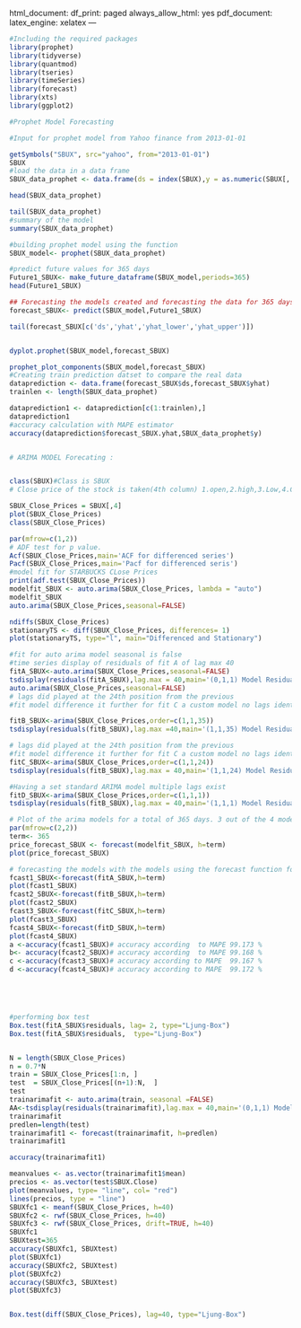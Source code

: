   html_document:
    df_print: paged
  always_allow_html: yes
  pdf_document:
    latex_engine: xelatex
---

```{r}

#Including the required packages
library(prophet)
library(tidyverse)
library(quantmod)
library(tseries)
library(timeSeries)
library(forecast)
library(xts)
library(ggplot2)

#Prophet Model Forecasting

#Input for prophet model from Yahoo finance from 2013-01-01

getSymbols("SBUX", src="yahoo", from="2013-01-01")
SBUX
#load the data in a data frame
SBUX_data_prophet <- data.frame(ds = index(SBUX),y = as.numeric(SBUX[,'SBUX.Close']))

head(SBUX_data_prophet)

tail(SBUX_data_prophet)
#summary of the model
summary(SBUX_data_prophet)

#building prophet model using the function
SBUX_model<- prophet(SBUX_data_prophet)

#predict future values for 365 days
Future1_SBUX<- make_future_dataframe(SBUX_model,periods=365)
head(Future1_SBUX)

## Forecasting the models created and forecasting the data for 365 days
forecast_SBUX<- predict(SBUX_model,Future1_SBUX)

tail(forecast_SBUX[c('ds','yhat','yhat_lower','yhat_upper')])


dyplot.prophet(SBUX_model,forecast_SBUX)

prophet_plot_components(SBUX_model,forecast_SBUX)
#Creating train prediction datset to compare the real data
dataprediction <- data.frame(forecast_SBUX$ds,forecast_SBUX$yhat)
trainlen <- length(SBUX_data_prophet)

dataprediction1 <- dataprediction[c(1:trainlen),]
dataprediction1
#accuracy calculation with MAPE estimator
accuracy(dataprediction$forecast_SBUX.yhat,SBUX_data_prophet$y)


# ARIMA MODEL Forecating :


class(SBUX)#Class is SBUX
# Close price of the stock is taken(4th column) 1.open,2.high,3.Low,4.Close,5.Adjacent close.

SBUX_Close_Prices = SBUX[,4]
plot(SBUX_Close_Prices)
class(SBUX_Close_Prices)

par(mfrow=c(1,2))
# ADF test for p value.
Acf(SBUX_Close_Prices,main='ACF for differenced series')
Pacf(SBUX_Close_Prices,main='Pacf for differenced seris')
#model fit for STARBUCKS CLose Prices
print(adf.test(SBUX_Close_Prices))
modelfit_SBUX <- auto.arima(SBUX_Close_Prices, lambda = "auto")
modelfit_SBUX
auto.arima(SBUX_Close_Prices,seasonal=FALSE)

ndiffs(SBUX_Close_Prices)
stationaryTS <- diff(SBUX_Close_Prices, differences= 1)
plot(stationaryTS, type="l", main="Differenced and Stationary")

#fit for auto arima model seasonal is false
#time series display of residuals of fit A of lag max 40
fitA_SBUX<-auto.arima(SBUX_Close_Prices,seasonal=FALSE)
tsdisplay(residuals(fitA_SBUX),lag.max = 40,main='(0,1,1) Model Residuals')
auto.arima(SBUX_Close_Prices,seasonal=FALSE)
# lags did played at the 24th position from the previous 
#fit model difference it further for fit C a custom model no lags identified.

fitB_SBUX<-arima(SBUX_Close_Prices,order=c(1,1,35))
tsdisplay(residuals(fitB_SBUX),lag.max =40,main='(1,1,35) Model Residuals')

# lags did played at the 24th position from the previous 
#fit model difference it further for fit C a custom model no lags identified.
fitC_SBUX<-arima(SBUX_Close_Prices,order=c(1,1,24))
tsdisplay(residuals(fitB_SBUX),lag.max = 40,main='(1,1,24) Model Residuals')

#Having a set standard ARIMA model multiple lags exist
fitD_SBUX<-arima(SBUX_Close_Prices,order=c(1,1,1))
tsdisplay(residuals(fitB_SBUX),lag.max = 40,main='(1,1,1) Model Residuals')

# Plot of the arima models for a total of 365 days. 3 out of the 4 models says hold.
par(mfrow=c(2,2))
term<- 365
price_forecast_SBUX <- forecast(modelfit_SBUX, h=term)
plot(price_forecast_SBUX)

# forecasting the models with the models using the forecast function for 365 days.
fcast1_SBUX<-forecast(fitA_SBUX,h=term)
plot(fcast1_SBUX)
fcast2_SBUX<-forecast(fitB_SBUX,h=term)
plot(fcast2_SBUX)
fcast3_SBUX<-forecast(fitC_SBUX,h=term)
plot(fcast3_SBUX)
fcast4_SBUX<-forecast(fitD_SBUX,h=term)
plot(fcast4_SBUX)
a <-accuracy(fcast1_SBUX)# accuracy according  to MAPE 99.173 %
b<- accuracy(fcast2_SBUX)# accuracy according  to MAPE 99.168 %
c <-accuracy(fcast3_SBUX)# accuracy according to MAPE  99.167 %
d <-accuracy(fcast4_SBUX)# accuracy according to MAPE  99.172 %





#performing box test
Box.test(fitA_SBUX$residuals, lag= 2, type="Ljung-Box")
Box.test(fitA_SBUX$residuals,  type="Ljung-Box")


N = length(SBUX_Close_Prices)
n = 0.7*N
train = SBUX_Close_Prices[1:n, ]
test  = SBUX_Close_Prices[(n+1):N,  ]
test
trainarimafit <- auto.arima(train, seasonal =FALSE)
AA<-tsdisplay(residuals(trainarimafit),lag.max = 40,main='(0,1,1) Model Residuals')
trainarimafit
predlen=length(test)
trainarimafit1 <- forecast(trainarimafit, h=predlen)
trainarimafit1

accuracy(trainarimafit1)

meanvalues <- as.vector(trainarimafit1$mean)
precios <- as.vector(test$SBUX.Close)
plot(meanvalues, type= "line", col= "red")
lines(precios, type = "line")
SBUXfc1 <- meanf(SBUX_Close_Prices, h=40)
SBUXfc2 <- rwf(SBUX_Close_Prices, h=40)
SBUXfc3 <- rwf(SBUX_Close_Prices, drift=TRUE, h=40)
SBUXfc1
SBUXtest=365 
accuracy(SBUXfc1, SBUXtest)
plot(SBUXfc1)
accuracy(SBUXfc2, SBUXtest)
plot(SBUXfc2)
accuracy(SBUXfc3, SBUXtest)
plot(SBUXfc3)


Box.test(diff(SBUX_Close_Prices), lag=40, type="Ljung-Box")



```
